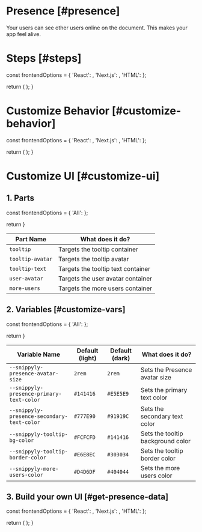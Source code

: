

# Presence [#presence]

<NextSeo 
  title="Velt Docs - Presence"
  description="Live presence documentation page for the Velt SDK"
/>
<Subheading>Your users can see other users online on the document. This makes your app feel alive.</Subheading>
<PresenceDemo />

# Steps [#steps]


  const frontendOptions = {
    'React': <ReactPresenceOverview sectionId="steps" />,
    'Next.js': <ReactPresenceOverview sectionId="steps" />,
    'HTML': <HTMLPresenceOverview sectionId="steps" />
  };

  return (
    <StepTabs frontendOptions={frontendOptions} />
  );
}

<PresenceSteps />

# Customize Behavior [#customize-behavior]


  const frontendOptions = {
    'React': <ReactPresenceCustom sectionId="customize-behavior" />,
    'Next.js': <ReactPresenceCustom sectionId="customize-behavior" />,
    'HTML': <HTMLPresenceCustom sectionId="customize-behavior" />
  };

  return (
    <StepTabs frontendOptions={frontendOptions} />
  );
}

<PresenceCustomSteps />

# Customize UI [#customize-ui]

## 1. Parts


  const frontendOptions = {
    'All': <PresenceParts sectionId="customize-ui" />
  };
  
  return <StepTabs frontendOptions={frontendOptions} />
}

<PresenceCSSPartsSteps />

| Part Name | What does it do? |
| --------- | ---------------- |
| `tooltip` | Targets the tooltip container |
| `tooltip-avatar` | Targets the tooltip avatar |
| `tooltip-text` | Targets the tooltip text container |
| `user-avatar` | Targets the user avatar container |
| `more-users` | Targets the more users container |

## 2. Variables [#customize-vars]


  const frontendOptions = {
    'All': <PresenceVariables sectionId="customize-vars" />
  };

  return <StepTabs frontendOptions={frontendOptions} />
}

<PresenceCSSVariablesSteps />

| Variable Name | Default (light) | Default (dark) | What does it do? |
| ------------- | --------------------- | -------------------- | ---------------- |
| `--snippyly-presence-avatar-size` | `2rem` | `2rem` | Sets the Presence avatar size |
| `--snippyly-presence-primary-text-color` | `#141416` | `#E5E5E9` | Sets the primary text color |
| `--snippyly-presence-secondary-text-color` | `#777E90` | `#91919C` | Sets the secondary text color |
| `--snippyly-tooltip-bg-color` | `#FCFCFD` | `#141416` | Sets the tooltip background color |
| `--snippyly-tooltip-border-color` | `#E6E8EC` | `#303034` | Sets the tooltip border color |
| `--snippyly-more-users-color` | `#D4D6DF` | `#404044` | Sets the more users color |

## 3. Build your own UI [#get-presence-data]


  const frontendOptions = {
    'React': <ReactPresenceData sectionId="get-presence-data" />,
    'Next.js': <ReactPresenceData sectionId="get-presence-data" />,
    'HTML': <HTMLPresenceData sectionId="get-presence-data" />
  };

  return (
    <StepTabs frontendOptions={frontendOptions} />
  );
}

<PresenceDataSteps />
